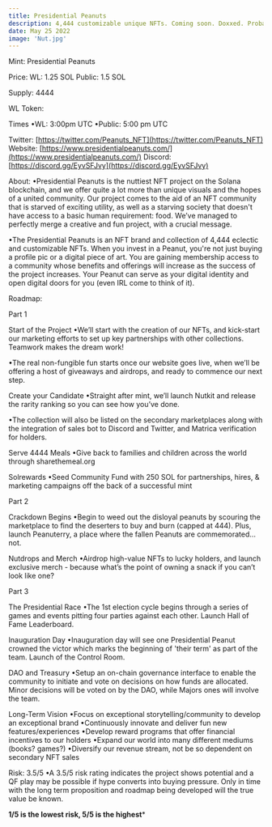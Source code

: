 ```yaml
---
title: Presidential Peanuts
description: 4,444 customizable unique NFTs. Coming soon. Doxxed. Probably nutting http://presidentialpeanuts.com
date: May 25 2022
image: 'Nut.jpg'
---
```





Mint:
Presidential Peanuts

Price:
WL: 1.25 SOL
Public: 1.5 SOL

Supply: 4444

WL Token: 

Times
•WL: 3:00pm UTC
•Public: 5:00 pm UTC

Twitter: [https://twitter.com/Peanuts_NFT](https://twitter.com/Peanuts_NFT)
Website: [https://www.presidentialpeanuts.com/](https://www.presidentialpeanuts.com/)
Discord: [https://discord.gg/EyvSFJvy](https://discord.gg/EyvSFJvy)

About:
•Presidential Peanuts is the nuttiest NFT project on the Solana blockchain, and we offer quite a lot more than unique visuals and the hopes of a united community. Our project comes to the aid of an NFT community that is starved of exciting utility, as well as a starving society that doesn't have access to a basic human requirement: food. We’ve managed to perfectly merge a creative and fun project, with a crucial message.

•The Presidential Peanuts is an NFT brand and collection of 4,444 eclectic and customizable NFTs.
When you invest in a Peanut, you're not just buying a profile pic or a digital piece of art. You are gaining membership access to a community whose benefits and offerings will increase as the success of the project increases. Your Peanut can serve as your digital identity and open digital doors for you (even IRL come to think of it).


Roadmap:

Part 1

Start of the Project
•We’ll start with the creation of our NFTs, and kick-start our marketing efforts to set up key partnerships with other collections. Teamwork makes the dream work!

•The real non-fungible fun starts once our website goes live, when we’ll be offering a host of giveaways and airdrops, and ready to commence our next step.

Create your Candidate
•Straight after mint, we’ll launch Nutkit and release the rarity ranking so you can see how you’ve done.

•The collection will also be listed on the secondary marketplaces along with the integration of sales bot to Discord and Twitter, and Matrica verification for holders.

Serve 4444 Meals
•Give back to families and children across the world through sharethemeal.org

Solrewards
•Seed Community Fund with 250 SOL for partnerships, hires, & marketing campaigns off the back of a successful mint

Part 2

Crackdown Begins
•Begin to weed out the disloyal peanuts by scouring the marketplace to find the deserters to buy and burn (capped at 444). Plus, launch Peanuterry, a place where the fallen Peanuts are commemorated… not.

Nutdrops and Merch
•Airdrop high-value NFTs to lucky holders, and launch exclusive merch - because what’s the point of owning a snack if you can’t look like one?

Part 3

The Presidential Race
•The 1st election cycle begins through a series of games and events pitting four parties against each other. Launch Hall of Fame Leaderboard.

Inauguration Day
•Inauguration day will see one Presidential Peanut crowned the victor which marks the beginning of 'their term' as part of the team. Launch of the Control Room.

DAO and Treasury
•Setup an on-chain governance interface to enable the community to initiate and vote on decisions on how funds are allocated. Minor decisions will be voted on by the DAO, while Majors ones will involve the team.


Long-Term Vision
•Focus on exceptional storytelling/community to develop an exceptional brand
•Continuously innovate and deliver fun new features/experiences
•Develop reward programs that offer financial incentives to our holders
•Expand our world into many different mediums (books? games?)
•Diversify our revenue stream, not be so dependent on secondary NFT sales

Risk: 3.5/5
•A 3.5/5 risk rating indicates the project shows potential and a QF play may be possible if hype converts into buying pressure. Only in time with the long term proposition and roadmap being developed will the true value be known.

**1/5 is the lowest risk, 5/5 is the highest***
